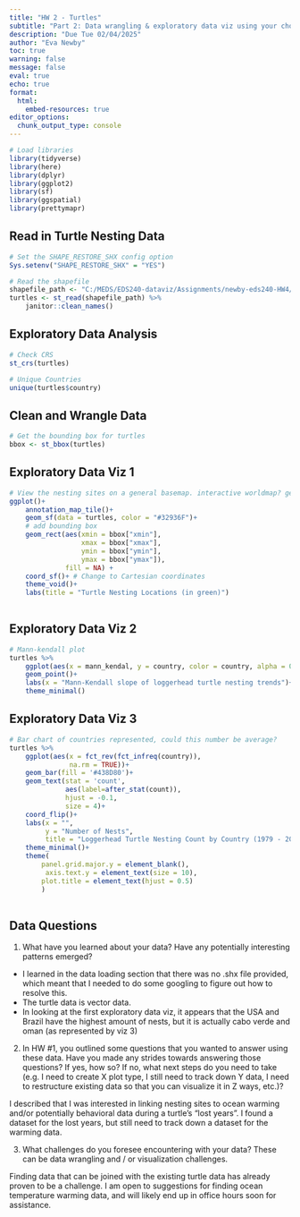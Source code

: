 ```yaml
---
title: "HW 2 - Turtles"
subtitle: "Part 2: Data wrangling & exploratory data viz using your chosen data"
description: "Due Tue 02/04/2025"
author: "Eva Newby"
toc: true
warning: false
message: false 
eval: true
echo: true
format:
  html:
    embed-resources: true
editor_options: 
  chunk_output_type: console
---
```

```r
# Load libraries
library(tidyverse)
library(here)
library(dplyr)
library(ggplot2)
library(sf)
library(ggspatial)
library(prettymapr)
```

## Read in Turtle Nesting Data
```r
# Set the SHAPE_RESTORE_SHX config option
Sys.setenv("SHAPE_RESTORE_SHX" = "YES")

# Read the shapefile
shapefile_path <- "C:/MEDS/EDS240-dataviz/Assignments/newby-eds240-HW4/data/nestingbeaches_GCB.shp"
turtles <- st_read(shapefile_path) %>% 
    janitor::clean_names()
```

## Exploratory Data Analysis
```r
# Check CRS
st_crs(turtles)

# Unique Countries
unique(turtles$country)
```

## Clean and Wrangle Data
```r
# Get the bounding box for turtles
bbox <- st_bbox(turtles)
```

## Exploratory Data Viz 1
```r
# View the nesting sites on a general basemap. interactive worldmap? geofacet package?
ggplot()+
    annotation_map_tile()+
    geom_sf(data = turtles, color = "#32936F")+
    # add bounding box
    geom_rect(aes(xmin = bbox["xmin"], 
                  xmax = bbox["xmax"], 
                  ymin = bbox["ymin"], 
                  ymax = bbox["ymax"]),
              fill = NA) +
    coord_sf()+ # Change to Cartesian coordinates
    theme_void()+
    labs(title = "Turtle Nesting Locations (in green)")
    
```

## Exploratory Data Viz 2
```r
# Mann-kendall plot
turtles %>% 
    ggplot(aes(x = mann_kendal, y = country, color = country, alpha = 0.5))+
    geom_point()+
    labs(x = "Mann-Kendall slope of loggerhead turtle nesting trends")+
    theme_minimal()

```

## Exploratory Data Viz 3
```r
# Bar chart of countries represented, could this number be average?
turtles %>% 
    ggplot(aes(x = fct_rev(fct_infreq(country)), 
               na.rm = TRUE))+
    geom_bar(fill = '#438D80')+
    geom_text(stat = 'count', 
              aes(label=after_stat(count)),
              hjust = -0.1,
              size = 4)+
    coord_flip()+
    labs(x = "",
         y = "Number of Nests",
         title = "Loggerhead Turtle Nesting Count by Country (1979 - 2023)")+
    theme_minimal()+
    theme(
        panel.grid.major.y = element_blank(),
         axis.text.y = element_text(size = 10),
        plot.title = element_text(hjust = 0.5)
        )
    
```

## Data Questions

1. What have you learned about your data? Have any potentially interesting patterns emerged?

- I learned in the data loading section that there was no .shx file provided, which meant that I needed to do some googling to figure out how to resolve this. 
- The turtle data is vector data. 
- In looking at the first exploratory data viz, it appears that the USA and Brazil have the highest amount of nests, but it is actually cabo verde and oman (as represented by viz 3)

2. In HW #1, you outlined some questions that you wanted to answer using these data. Have you made any strides towards answering those questions? If yes, how so? If no, what next steps do you need to take (e.g. I need to create X plot type, I still need to track down Y data, I need to restructure existing data so that you can visualize it in Z ways, etc.)?

I described that I was interested in linking nesting sites to ocean warming and/or potentially behavioral data during a turtle's "lost years". I found a dataset for the lost years, but still need to track down a dataset for the warming data. 

3. What challenges do you foresee encountering with your data? These can be data wrangling and / or visualization challenges.

Finding data that can be joined with the existing turtle data has already proven to be a challenge. I am open to suggestions for finding ocean temperature warming data, and will likely end up in office hours soon for assistance.

